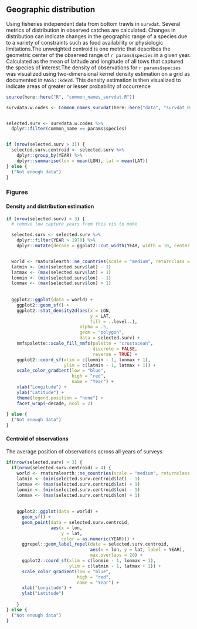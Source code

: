 ## Geographic distribution

Using fisheries independent data from bottom trawls in `survdat`. Several metrics of distribution in observed catches are calculated. Changes in distribution can indicate changes in the geographic range of a species due to a variety of constraints such as food availability or physiologic limitations.The unweighted centroid is one metric that describes the geometric center of the observed range of `r params$species` in a given year. Calculated as the mean of latitude and longitude of all tows that captured the species of interest.The density of observations for `r params$species` was visualized using two-dimensional kernel density estimation on a grid as documented in `MASS::kde2d`. This density estimation is then visualized to indicate areas of greater or lesser probability of occurrence 


```r
source(here::here("R", "common_names_survdat.R"))

survdata.w.codes <- Common_names_survdat(here::here("data", "survdat_03022021_B.RDS"))


selected.surv <- survdata.w.codes %>%
  dplyr::filter(common_name == params$species)


if (nrow(selected.surv > 3)) {
  selected.surv.centroid <- selected.surv %>%
    dplyr::group_by(YEAR) %>%
    dplyr::summarise(lon = mean(LON), lat = mean(LAT))
} else {
  ("Not enough data")
}
```
### Figures

#### Density and distribution estimation


```r
if (nrow(selected.surv) > 3) {
  # remove low capture years from this vis to make

  selected.surv <- selected.surv %>%
    dplyr::filter(YEAR > 1970) %>%
    dplyr::mutate(decade = ggplot2::cut_width(YEAR, width = 10, center = 1980))


  world <- rnaturalearth::ne_countries(scale = "medium", returnclass = "sf")
  latmin <- (min(selected.surv$lat) - 1)
  latmax <- (max(selected.surv$lat) + 1)
  lonmin <- (min(selected.surv$lon) - 1)
  lonmax <- (max(selected.surv$lon) + 1)
 
  
  ggplot2::ggplot(data = world) +
    ggplot2::geom_sf() +
    ggplot2::stat_density2d(aes(x = LON, 
                                y = LAT, 
                                fill = ..level..), 
                            alpha = .5, 
                            geom = "polygon", 
                            data = selected.surv) +
    nmfspalette::scale_fill_nmfs(palette = "crustacean", 
                                 discrete = FALSE, 
                                 reverse = TRUE) +
    ggplot2::coord_sf(xlim = c(lonmin - 1, lonmax + 1), 
                      ylim = c(latmin - 1, latmax + 1)) +
    scale_color_gradient(low = "blue", 
                         high = "red", 
                         name = "Year") +
    xlab("Longitude") +
    ylab("Latitude") +
    theme(legend.position = "none") +
    facet_wrap(~decade, ncol = 2)
  
} else {
  ("Not enough data")
}
```


#### Centroid of observations 

The average position of observations across all years of surveys 


```r
if(nrow(selected.surv) > 3) {
  if(nrow(selected.surv.centroid) > 4) {
    world <- rnaturalearth::ne_countries(scale = "medium", returnclass = "sf")
    latmin <- (min(selected.surv.centroid$lat) - 1)
    latmax <- (max(selected.surv.centroid$lat) + 1)
    lonmin <- (min(selected.surv.centroid$lon) - 1)
    lonmax <- (max(selected.surv.centroid$lon) + 1)
  
  
    ggplot2::ggplot(data = world) +
      geom_sf() +
      geom_point(data = selected.surv.centroid, 
                 aes(x = lon,
                     y = lat,
                     color = as.numeric(YEAR))) +
      ggrepel::geom_label_repel(data = selected.surv.centroid, 
                                aes(x = lon, y = lat, label = YEAR), 
                                max.overlaps = 20) +
      ggplot2::coord_sf(xlim = c(lonmin - 1, lonmax + 1), 
                        ylim = c(latmin - 1, latmax + 1)) +
      scale_color_gradient(low = "blue", 
                           high = "red", 
                           name = "Year") +
      xlab("Longitude") +
      ylab("Latitude")
  
    }
} else {
  ("Not enough data")
}
```

